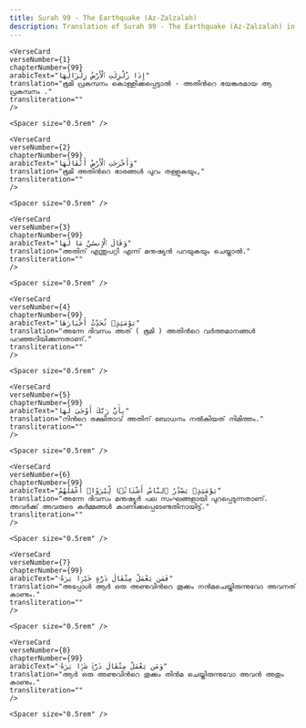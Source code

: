 ```yaml
---
title: Surah 99 - The Earthquake (Az-Zalzalah)  
description: Translation of Surah 99 - The Earthquake (Az-Zalzalah) in Malayalam
---
```







    <VerseCard 
    verseNumber={1}
    chapterNumber={99}
    arabicText="إِذَا زُلْزِلَتِ ٱلْأَرْضُ زِلْزَالَهَا"
    translation="ഭൂമി പ്രകമ്പനം കൊള്ളിക്കപ്പെട്ടാല്‍ - അതിന്‍റെ ഭയങ്കരമായ ആ പ്രകമ്പനം ."
    transliteration=""
    />

    <Spacer size="0.5rem" />
                
    <VerseCard 
    verseNumber={2}
    chapterNumber={99}
    arabicText="وَأَخْرَجَتِ ٱلْأَرْضُ أَثْقَالَهَا"
    translation="ഭൂമി അതിന്‍റെ ഭാരങ്ങള്‍ പുറം തള്ളുകയും,"
    transliteration=""
    />

    <Spacer size="0.5rem" />
                
    <VerseCard 
    verseNumber={3}
    chapterNumber={99}
    arabicText="وَقَالَ ٱلْإِنسَٰنُ مَا لَهَا"
    translation="അതിന്‌ എന്തുപറ്റി എന്ന്‌ മനുഷ്യന്‍ പറയുകയും ചെയ്താല്‍."
    transliteration=""
    />

    <Spacer size="0.5rem" />
                
    <VerseCard 
    verseNumber={4}
    chapterNumber={99}
    arabicText="يَوْمَئِذٍۢ تُحَدِّثُ أَخْبَارَهَا"
    translation="അന്നേ ദിവസം അത്‌ ( ഭൂമി ) അതിന്‍റെ വര്‍ത്തമാനങ്ങള്‍ പറഞ്ഞറിയിക്കുന്നതാണ്‌."
    transliteration=""
    />

    <Spacer size="0.5rem" />
                
    <VerseCard 
    verseNumber={5}
    chapterNumber={99}
    arabicText="بِأَنَّ رَبَّكَ أَوْحَىٰ لَهَا"
    translation="നിന്‍റെ രക്ഷിതാവ്‌ അതിന്‌ ബോധനം നല്‍കിയത്‌ നിമിത്തം."
    transliteration=""
    />

    <Spacer size="0.5rem" />
                
    <VerseCard 
    verseNumber={6}
    chapterNumber={99}
    arabicText="يَوْمَئِذٍۢ يَصْدُرُ ٱلنَّاسُ أَشْتَاتًۭا لِّيُرَوْا۟ أَعْمَٰلَهُمْ"
    translation="അന്നേ ദിവസം മനുഷ്യര്‍ പല സംഘങ്ങളായി പുറപ്പെടുന്നതാണ്‌. അവര്‍ക്ക്‌ അവരുടെ കര്‍മ്മങ്ങള്‍ കാണിക്കപ്പെടേണ്ടതിനായിട്ട്‌."
    transliteration=""
    />

    <Spacer size="0.5rem" />
                
    <VerseCard 
    verseNumber={7}
    chapterNumber={99}
    arabicText="فَمَن يَعْمَلْ مِثْقَالَ ذَرَّةٍ خَيْرًۭا يَرَهُۥ"
    translation="അപ്പോള്‍ ആര്‍ ഒരു അണുവിന്‍റെ തൂക്കം നന്‍മചെയ്തിരുന്നുവോ അവനത്‌ കാണും."
    transliteration=""
    />

    <Spacer size="0.5rem" />
                
    <VerseCard 
    verseNumber={8}
    chapterNumber={99}
    arabicText="وَمَن يَعْمَلْ مِثْقَالَ ذَرَّةٍۢ شَرًّۭا يَرَهُۥ"
    translation="ആര്‍ ഒരു അണുവിന്‍റെ തൂക്കം തിന്‍മ ചെയ്തിരുന്നുവോ അവന്‍ അതും കാണും."
    transliteration=""
    />

    <Spacer size="0.5rem" />
                